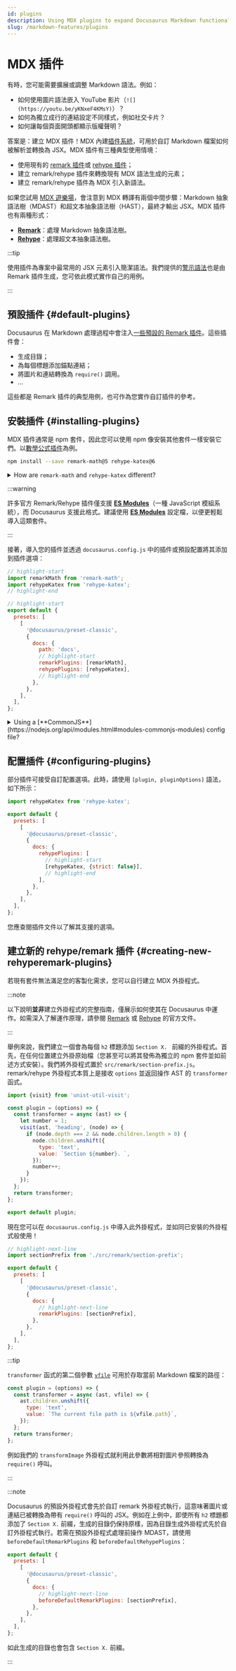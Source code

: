 ```yaml
---
id: plugins
description: Using MDX plugins to expand Docusaurus Markdown functionalities
slug: /markdown-features/plugins
---
```


# MDX 插件

有時，您可能需要擴展或調整 Markdown 語法。例如：

- 如何使用圖片語法嵌入 YouTube 影片（`![](https://youtu.be/yKNxeF4KMsY)`）？
- 如何為獨立成行的連結設定不同樣式，例如社交卡片？
- 如何讓每個頁面開頭都顯示版權聲明？

答案是：建立 MDX 插件！MDX 內建[插件系統](https://mdxjs.com/advanced/plugins/)，可用於自訂 Markdown 檔案如何被解析並轉換為 JSX。MDX 插件有三種典型使用情境：

- 使用現有的 [remark 插件](https://github.com/remarkjs/remark/blob/main/doc/plugins.md#list-of-plugins)或 [rehype 插件](https://github.com/rehypejs/rehype/blob/main/doc/plugins.md#list-of-plugins)；
- 建立 remark/rehype 插件來轉換現有 MDX 語法生成的元素；
- 建立 remark/rehype 插件為 MDX 引入新語法。

如果您試用 [MDX 遊樂場](https://mdxjs.com/playground/)，會注意到 MDX 轉譯有兩個中間步驟：Markdown 抽象語法樹（MDAST）和超文本抽象語法樹（HAST），最終才輸出 JSX。MDX 插件也有兩種形式：

- **[Remark](https://github.com/remarkjs/remark/)**：處理 Markdown 抽象語法樹。
- **[Rehype](https://github.com/rehypejs/rehype/)**：處理超文本抽象語法樹。

:::tip

使用插件為專案中最常用的 JSX 元素引入簡潔語法。我們提供的[警示語法](./markdown-features-admonitions.mdx)也是由 Remark 插件生成，您可依此模式實作自己的用例。

:::

## 預設插件 {#default-plugins}

Docusaurus 在 Markdown 處理過程中會注入[一些預設的 Remark 插件](https://github.com/facebook/docusaurus/tree/main/packages/docusaurus-mdx-loader/src/remark)。這些插件會：

- 生成目錄；
- 為每個標題添加錨點連結；
- 將圖片和連結轉換為 `require()` 調用。
- …

這些都是 Remark 插件的典型用例，也可作為您實作自訂插件的參考。

## 安裝插件 {#installing-plugins}

MDX 插件通常是 npm 套件，因此您可以使用 npm 像安裝其他套件一樣安裝它們。以[數學公式插件](./markdown-features-math-equations.mdx)為例。

```bash npm2yarn
npm install --save remark-math@5 rehype-katex@6
```

<details>
  <summary>How are <code>remark-math</code> and <code>rehype-katex</code> different?</summary>

In case you are wondering how Remark and Rehype are different, here is a good example. `remark-math` operates on the Markdown AST, where it sees text like `$...$`, and all it does is transform that to the JSX `<span class="math math-inline">...</span>` without doing too much with the content. This decouples the extraction of math formulae from their rendering, which means you can swap $\KaTeX$ out with other math renderers, like MathJax (with [`rehype-mathjax`](https://github.com/remarkjs/remark-math/tree/main/packages/rehype-mathjax)), just by replacing the Rehype plugin.

Next, the `rehype-katex` operates on the Hypertext AST where everything has been converted to HTML-like tags already. It traverses all the elements with `math` class and uses $\KaTeX$ to parse and render the content to actual HTML.

</details>

:::warning

許多官方 Remark/Rehype 插件僅支援 [**ES Modules**](https://gist.github.com/sindresorhus/a39789f98801d908bbc7ff3ecc99d99c)（一種 JavaScript 模組系統），而 Docusaurus 支援此格式。建議使用 [**ES Modules**](https://flaviocopes.com/es-modules/) 設定檔，以便更輕鬆導入這類套件。

:::

接著，導入您的插件並透過 `docusaurus.config.js` 中的插件或預設配置將其添加到插件選項：

```js title="docusaurus.config.js"
// highlight-start
import remarkMath from 'remark-math';
import rehypeKatex from 'rehype-katex';
// highlight-end

// highlight-start
export default {
  presets: [
    [
      '@docusaurus/preset-classic',
      {
        docs: {
          path: 'docs',
          // highlight-start
          remarkPlugins: [remarkMath],
          rehypePlugins: [rehypeKatex],
          // highlight-end
        },
      },
    ],
  ],
};
```

<details>
  <summary>Using a [**CommonJS**](https://nodejs.org/api/modules.html#modules-commonjs-modules) config file?</summary>

If you decide to use a CommonJS config file, it is possible to load those ES module plugins thanks to dynamic imports and an async config creator function:

```js title="docusaurus.config.js"
// highlight-start
module.exports = async function createConfigAsync() {
  // highlight-end
  return {
    presets: [
      [
        '@docusaurus/preset-classic',
        {
          docs: {
            path: 'docs',
            // highlight-start
            remarkPlugins: [(await import('remark-math')).default],
            rehypePlugins: [(await import('rehype-katex')).default],
            // highlight-end
          },
        },
      ],
    ],
  };
};
```

</details>

## 配置插件 {#configuring-plugins}

部分插件可接受自訂配置選項。此時，請使用 `[plugin, pluginOptions]` 語法，如下所示：

```js title="docusaurus.config.js"
import rehypeKatex from 'rehype-katex';

export default {
  presets: [
    [
      '@docusaurus/preset-classic',
      {
        docs: {
          rehypePlugins: [
            // highlight-start
            [rehypeKatex, {strict: false}],
            // highlight-end
          ],
        },
      },
    ],
  ],
};
```

您應查閱插件文件以了解其支援的選項。

## 建立新的 rehype/remark 插件 {#creating-new-rehyperemark-plugins}

若現有套件無法滿足您的客製化需求，您可以自行建立 MDX 外掛程式。

:::note

以下說明**並非**建立外掛程式的完整指南，僅展示如何使其在 Docusaurus 中運作。如需深入了解運作原理，請參閱 [Remark](https://github.com/remarkjs/remark/blob/main/doc/plugins.md#create-plugins) 或 [Rehype](https://github.com/rehypejs/rehype/blob/main/doc/plugins.md#create-plugins) 的官方文件。

:::

舉例來說，我們建立一個會為每個 `h2` 標題添加 `Section X. ` 前綴的外掛程式。首先，在任何位置建立外掛原始檔（您甚至可以將其發佈為獨立的 npm 套件並如前述方式安裝）。我們將外掛程式置於 `src/remark/section-prefix.js`。remark/rehype 外掛程式本質上是接收 `options` 並返回操作 AST 的 `transformer` 函式。

```js "src/remark/section-prefix.js"
import {visit} from 'unist-util-visit';

const plugin = (options) => {
  const transformer = async (ast) => {
    let number = 1;
    visit(ast, 'heading', (node) => {
      if (node.depth === 2 && node.children.length > 0) {
        node.children.unshift({
          type: 'text',
          value: `Section ${number}. `,
        });
        number++;
      }
    });
  };
  return transformer;
};

export default plugin;
```

現在您可以在 `docusaurus.config.js` 中導入此外掛程式，並如同已安裝的外掛程式般使用！

```js title="docusaurus.config.js"
// highlight-next-line
import sectionPrefix from './src/remark/section-prefix';

export default {
  presets: [
    [
      '@docusaurus/preset-classic',
      {
        docs: {
          // highlight-next-line
          remarkPlugins: [sectionPrefix],
        },
      },
    ],
  ],
};
```

:::tip

`transformer` 函式的第二個參數 [`vfile`](https://github.com/vfile/vfile) 可用於存取當前 Markdown 檔案的路徑：

```js
const plugin = (options) => {
  const transformer = async (ast, vfile) => {
    ast.children.unshift({
      type: 'text',
      value: `The current file path is ${vfile.path}`,
    });
  };
  return transformer;
};
```

例如我們的 `transformImage` 外掛程式就利用此參數將相對圖片參照轉換為 `require()` 呼叫。

:::

:::note

Docusaurus 的預設外掛程式會先於自訂 remark 外掛程式執行，這意味著圖片或連結已被轉換為帶有 `require()` 呼叫的 JSX。例如在上例中，即使所有 `h2` 標題都添加了 `Section X.` 前綴，生成的目錄仍保持原樣，因為目錄生成外掛程式先於自訂外掛程式執行。若需在預設外掛程式處理前操作 MDAST，請使用 `beforeDefaultRemarkPlugins` 和 `beforeDefaultRehypePlugins`：

```js title="docusaurus.config.js"
export default {
  presets: [
    [
      '@docusaurus/preset-classic',
      {
        docs: {
          // highlight-next-line
          beforeDefaultRemarkPlugins: [sectionPrefix],
        },
      },
    ],
  ],
};
```

如此生成的目錄也會包含 `Section X.` 前綴。

:::